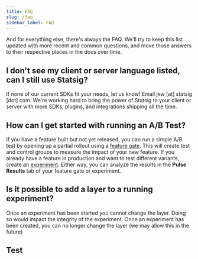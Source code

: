 ```yaml
---
title: FAQ
slug: /faq
sidebar_label: FAQ
---
```


And for everything else, there's always the FAQ.  We'll try to keep this list updated with more recent and common questions, and move those answers to their respective places in the docs over time.

## I don't see my client or server language listed, can I still use Statsig?

If none of our current SDKs fit your needs, let us know! Email jkw [at] statsig [dot]
com. We're working hard to bring the power of Statsig to your client or server
with more SDKs, plugins, and integrations shipping all the time.

## How can I get started with running an A/B Test?

If you have a feature built but not yet released, you can run a simple A/B test by opening up a partial rollout using a [feature gate](/guides/first-feature). This will create test and control groups to measure the impact of your new feature. If you already have a feature in production and want to test different variants, create an [experiment](/guides/abn-tests). Either way, you can analyze the results in the **Pulse Results** tab of your feature gate or experiment.  


## Is it possible to add a layer to a running experiment?

Once an experiment has been started you cannot change the layer. Doing so would impact the integrity of the experiment. Once an experiment has been created, you can no longer change the layer (we may allow this in the future)


## Test

